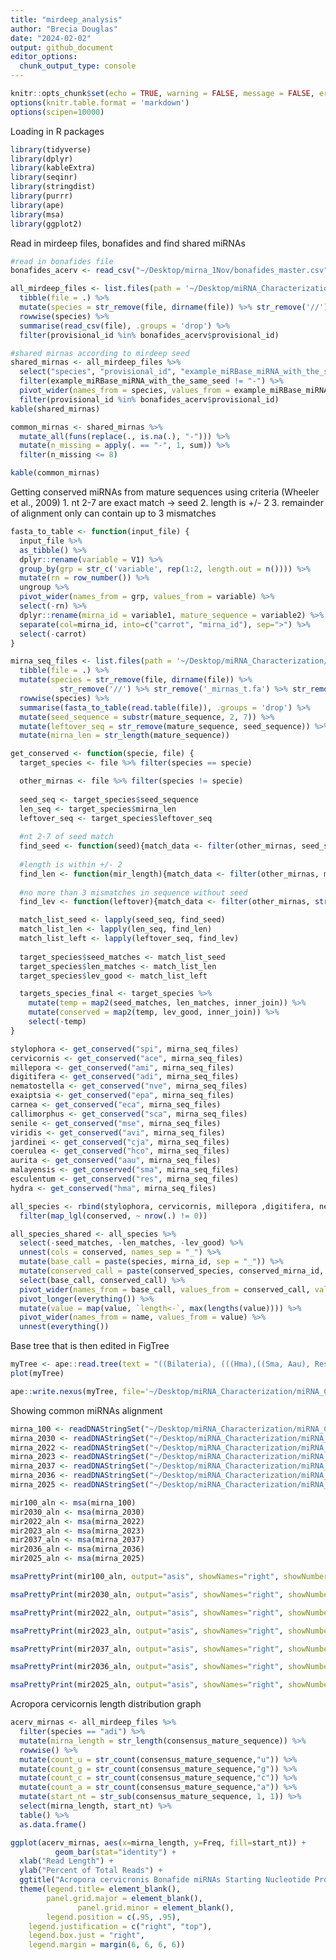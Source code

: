 ```yaml
---
title: "mirdeep_analysis"
author: "Brecia Douglas"
date: "2024-02-02"
output: github_document
editor_options: 
  chunk_output_type: console
---
```


```r
knitr::opts_chunk$set(echo = TRUE, warning = FALSE, message = FALSE, error = FALSE, fig.path='Figures/', dev=c('png', 'pdf'))
options(knitr.table.format = 'markdown')
options(scipen=10000)
```

Loading in R packages
```r
library(tidyverse)
library(dplyr)
library(kableExtra)
library(seqinr)
library(stringdist)
library(purrr)
library(ape)
library(msa)
library(ggplot2)
```

Read in mirdeep files, bonafides and find shared miRNAs
```r
#read in bonafides file
bonafides_acerv <- read_csv("~/Desktop/mirna_1Nov/bonafides_master.csv")

all_mirdeep_files <- list.files(path = '~/Desktop/miRNA_Characterization/miRNA_Characterization/mirdeep_files/', full.names = TRUE) %>%
  tibble(file = .) %>%
  mutate(species = str_remove(file, dirname(file)) %>% str_remove('//') %>% str_remove('result_') %>% str_remove('.csv')) %>%
  rowwise(species) %>%
  summarise(read_csv(file), .groups = 'drop') %>%
  filter(provisional_id %in% bonafides_acerv$provisional_id)

#shared mirnas according to mirdeep seed
shared_mirnas <- all_mirdeep_files %>%
  select("species", "provisional_id", "example_miRBase_miRNA_with_the_same_seed") %>%
  filter(example_miRBase_miRNA_with_the_same_seed != "-") %>%
  pivot_wider(names_from = species, values_from = example_miRBase_miRNA_with_the_same_seed) %>%
  filter(provisional_id %in% bonafides_acerv$provisional_id)
kable(shared_mirnas)

common_mirnas <- shared_mirnas %>%
  mutate_all(funs(replace(., is.na(.), "-"))) %>%
  mutate(n_missing = apply(. == "-", 1, sum)) %>%
  filter(n_missing <= 8) 

kable(common_mirnas)
```

Getting conserved miRNAs from mature sequences using criteria (Wheeler et al., 2009)
1. nt 2-7 are exact match -> seed
2. length is +/- 2
3. remainder of alignment only can contain up to 3 mismatches
```r
fasta_to_table <- function(input_file) {
  input_file %>%
  as_tibble() %>%
  dplyr::rename(variable = V1) %>%
  group_by(grp = str_c('variable', rep(1:2, length.out = n()))) %>%
  mutate(rn = row_number()) %>%
  ungroup %>%
  pivot_wider(names_from = grp, values_from = variable) %>%
  select(-rn) %>%
  dplyr::rename(mirna_id = variable1, mature_sequence = variable2) %>%
  separate(col=mirna_id, into=c("carrot", "mirna_id"), sep=">") %>%
  select(-carrot)
}

mirna_seq_files <- list.files(path = '~/Desktop/miRNA_Characterization/miRNA_Characterization/raw_mirna_seq_cnidarians/', full.names = TRUE) %>%
  tibble(file = .) %>%
  mutate(species = str_remove(file, dirname(file)) %>% 
           str_remove('//') %>% str_remove('_mirnas_t.fa') %>% str_remove('_t.fa') %>% str_remove('praher_')) %>%
  rowwise(species) %>%
  summarise(fasta_to_table(read.table(file)), .groups = 'drop') %>%
  mutate(seed_sequence = substr(mature_sequence, 2, 7)) %>%
  mutate(leftover_seq = str_remove(mature_sequence, seed_sequence)) %>%
  mutate(mirna_len = str_length(mature_sequence))

get_conserved <- function(specie, file) {
  target_species <- file %>% filter(species == specie)

  other_mirnas <- file %>% filter(species != specie)
  
  seed_seq <- target_species$seed_sequence
  len_seq <- target_species$mirna_len
  leftover_seq <- target_species$leftover_seq
  
  #nt 2-7 of seed match
  find_seed <- function(seed){match_data <- filter(other_mirnas, seed_sequence == seed)}
  
  #length is within +/- 2
  find_len <- function(mir_length){match_data <- filter(other_mirnas, mirna_len <= mir_length + 2 & mirna_len >= mir_length - 2)}
  
  #no more than 3 mismatches in sequence without seed
  find_lev <- function(leftover){match_data <- filter(other_mirnas, stringdist(leftover, leftover_seq, method = "lv") < 3)}

  match_list_seed <- lapply(seed_seq, find_seed)
  match_list_len <- lapply(len_seq, find_len)
  match_list_left <- lapply(leftover_seq, find_lev)
  
  target_species$seed_matches <- match_list_seed
  target_species$len_matches <- match_list_len
  target_species$lev_good <- match_list_left

  targets_species_final <- target_species %>%
    mutate(temp = map2(seed_matches, len_matches, inner_join)) %>%
    mutate(conserved = map2(temp, lev_good, inner_join)) %>%
    select(-temp)
}

stylophora <- get_conserved("spi", mirna_seq_files)
cervicornis <- get_conserved("ace", mirna_seq_files)
millepora <- get_conserved("ami", mirna_seq_files)
digitifera <- get_conserved("adi", mirna_seq_files)
nematostella <- get_conserved("nve", mirna_seq_files)
exaiptsia <- get_conserved("epa", mirna_seq_files)
carnea <- get_conserved("eca", mirna_seq_files)
callimorphus <- get_conserved("sca", mirna_seq_files)
senile <- get_conserved("mse", mirna_seq_files)
viridis <- get_conserved("avi", mirna_seq_files)
jardinei <- get_conserved("cja", mirna_seq_files)
coerulea <- get_conserved("hco", mirna_seq_files)
aurita <- get_conserved("aau", mirna_seq_files)
malayensis <- get_conserved("sma", mirna_seq_files)
esculentum <- get_conserved("res", mirna_seq_files)
hydra <- get_conserved("hma", mirna_seq_files)

all_species <- rbind(stylophora, cervicornis, millepora ,digitifera, nematostella , exaiptsia, carnea, callimorphus, senile, viridis, jardinei, coerulea, aurita, malayensis, esculentum, hydra) %>%
  filter(map_lgl(conserved, ~ nrow(.) != 0))

all_species_shared <- all_species %>%
  select(-seed_matches, -len_matches, -lev_good) %>%
  unnest(cols = conserved, names_sep = "_") %>%
  mutate(base_call = paste(species, mirna_id, sep = "_")) %>%
  mutate(conserved_call = paste(conserved_species, conserved_mirna_id, sep = "_")) %>%
  select(base_call, conserved_call) %>%
  pivot_wider(names_from = base_call, values_from = conserved_call, values_fill = NA, values_fn = list) %>%
  pivot_longer(everything()) %>% 
  mutate(value = map(value, `length<-`, max(lengths(value)))) %>% 
  pivot_wider(names_from = name, values_from = value) %>% 
  unnest(everything())
```

Base tree that is then edited in FigTree
```r
myTree <- ape::read.tree(text = "((Bilateria), (((Hma),((Sma, Aau), Res)), ((Hco), ((((Cja), ((Spi), ((Ace), (Adi, Ami))))), (((Avi),(Epa, Mse)), (Eca, Sca, Nve))))));")
plot(myTree)

ape::write.nexus(myTree, file='~/Desktop/miRNA_Characterization/miRNA_Characterization/base_cnidarian_tree.nex')
```

Showing common miRNAs alignment
```r
mirna_100 <- readDNAStringSet("~/Desktop/miRNA_Characterization/miRNA_Characterization/common_mirnas_fa/mir100.fa", format="fasta")
mirna_2030 <- readDNAStringSet("~/Desktop/miRNA_Characterization/miRNA_Characterization/common_mirnas_fa/mir2030.fa", format="fasta")
mirna_2022 <- readDNAStringSet("~/Desktop/miRNA_Characterization/miRNA_Characterization/common_mirnas_fa/mir2022.fa", format="fasta")
mirna_2023 <- readDNAStringSet("~/Desktop/miRNA_Characterization/miRNA_Characterization/common_mirnas_fa/mir2023.fa", format="fasta")
mirna_2037 <- readDNAStringSet("~/Desktop/miRNA_Characterization/miRNA_Characterization/common_mirnas_fa/mir2037.fa", format="fasta")
mirna_2036 <- readDNAStringSet("~/Desktop/miRNA_Characterization/miRNA_Characterization/common_mirnas_fa/mir2036.fa", format="fasta")
mirna_2025 <- readDNAStringSet("~/Desktop/miRNA_Characterization/miRNA_Characterization/common_mirnas_fa/mir2025.fa", format="fasta")

mir100_aln <- msa(mirna_100)
mir2030_aln <- msa(mirna_2030)
mir2022_aln <- msa(mirna_2022)
mir2023_aln <- msa(mirna_2023)
mir2037_aln <- msa(mirna_2037)
mir2036_aln <- msa(mirna_2036)
mir2025_aln <- msa(mirna_2025)

msaPrettyPrint(mir100_aln, output="asis", showNames="right", showNumbering = "none", showConsensus = "bottom", consensusColors = "RedBlue", logoColors = "standard area", furtherCode=c("\\defconsensus{.}{lower}{upper}"), showLegend = FALSE, askForOverwrite = FALSE)

msaPrettyPrint(mir2030_aln, output="asis", showNames="right", showNumbering = "none", showConsensus = "bottom", consensusColors = "RedBlue", logoColors = "standard area", furtherCode=c("\\defconsensus{.}{lower}{upper}"), showLegend = FALSE, askForOverwrite = FALSE)

msaPrettyPrint(mir2022_aln, output="asis", showNames="right", showNumbering = "none", showConsensus = "bottom", consensusColors = "RedBlue", logoColors = "standard area", furtherCode=c("\\defconsensus{.}{lower}{upper}"), showLegend = FALSE, askForOverwrite = FALSE)

msaPrettyPrint(mir2023_aln, output="asis", showNames="right", showNumbering = "none", showConsensus = "bottom", consensusColors = "RedBlue", logoColors = "standard area", furtherCode=c("\\defconsensus{.}{lower}{upper}"), showLegend = FALSE, askForOverwrite = FALSE)

msaPrettyPrint(mir2037_aln, output="asis", showNames="right", showNumbering = "none", showConsensus = "bottom", consensusColors = "RedBlue", logoColors = "standard area", furtherCode=c("\\defconsensus{.}{lower}{upper}"), showLegend = FALSE, askForOverwrite = FALSE)

msaPrettyPrint(mir2036_aln, output="asis", showNames="right", showNumbering = "none", showConsensus = "bottom", consensusColors = "RedBlue", logoColors = "standard area", furtherCode=c("\\defconsensus{.}{lower}{upper}"), showLegend = FALSE, askForOverwrite = FALSE)

msaPrettyPrint(mir2025_aln, output="asis", showNames="right", showNumbering = "none", showConsensus = "bottom", consensusColors = "RedBlue", logoColors = "standard area", furtherCode=c("\\defconsensus{.}{lower}{upper}"), showLegend = FALSE, askForOverwrite = FALSE)
```

Acropora cervicornis length distribution graph
```r
acerv_mirnas <- all_mirdeep_files %>%
  filter(species == "adi") %>%
  mutate(mirna_length = str_length(consensus_mature_sequence)) %>%
  rowwise() %>%
  mutate(count_u = str_count(consensus_mature_sequence,"u")) %>%
  mutate(count_g = str_count(consensus_mature_sequence,"g")) %>%
  mutate(count_c = str_count(consensus_mature_sequence,"c")) %>%
  mutate(count_a = str_count(consensus_mature_sequence,"a")) %>%
  mutate(start_nt = str_sub(consensus_mature_sequence, 1, 1)) %>%
  select(mirna_length, start_nt) %>%
  table() %>%
  as.data.frame()

ggplot(acerv_mirnas, aes(x=mirna_length, y=Freq, fill=start_nt)) +
          geom_bar(stat="identity") +
  xlab("Read Length") +
  ylab("Percent of Total Reads") +
  ggtitle("Acropora cervicronis Bonafide miRNAs Starting Nucleotide Proportion") +
  theme(legend.title= element_blank(),
        panel.grid.major = element_blank(), 
               panel.grid.minor = element_blank(),
        legend.position = c(.95, .95),
    legend.justification = c("right", "top"),
    legend.box.just = "right",
    legend.margin = margin(6, 6, 6, 6)) 
```


